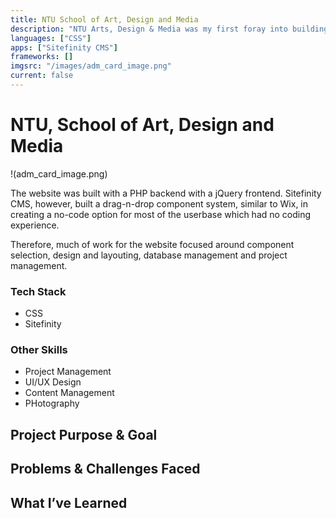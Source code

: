 ```yaml
---
title: NTU School of Art, Design and Media
description: "NTU Arts, Design & Media was my first foray into building and designing a website. Although the website was built mostly through drag-n-drop components built by the tech team from E&Y, there were also many design considerations that had to be made due to the limitations in design."
languages: ["CSS"]
apps: ["Sitefinity CMS"]
frameworks: []
imgsrc: "/images/adm_card_image.png"
current: false
---
```



# NTU, School of Art, Design and Media

!(adm_card_image.png)

The website was built with a PHP backend with a jQuery frontend. Sitefinity CMS, however, built a drag-n-drop component system, similar to Wix, in creating a no-code option for most of the userbase which had no coding experience.

Therefore, much of work for the website focused around component selection, design and layouting, database management and project management.

### Tech Stack

- CSS
- Sitefinity

### Other Skills

- Project Management
- UI/UX Design
- Content Management
- PHotography

## Project Purpose & Goal

## Problems & Challenges Faced

## What I’ve Learned

